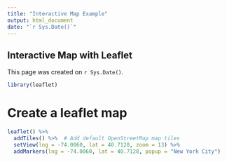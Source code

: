 ```yaml
---
title: "Interactive Map Example"
output: html_document
date: "`r Sys.Date()`"
---
```

## Interactive Map with Leaflet

This page was created on `r Sys.Date()`.

```r
library(leaflet)
```

# Create a leaflet map
```r
leaflet() %>%
  addTiles() %>%  # Add default OpenStreetMap map tiles
  setView(lng = -74.0060, lat = 40.7128, zoom = 13) %>%
  addMarkers(lng = -74.0060, lat = 40.7128, popup = "New York City")
```

